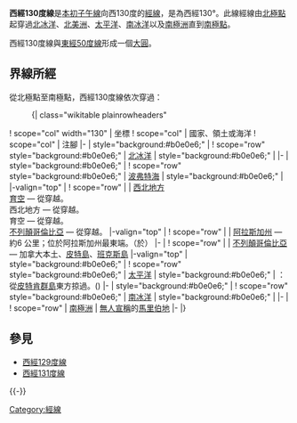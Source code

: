 
{{Location map-line|lon=-130}}
{{kml}}
'''西經130度線'''是[[本初子午線|本初子午線]]向西130度的[[經線|經線]]，是為西經130°。此線經線由[[北極點|北極點]]起穿過[[北冰洋|北冰洋]]、[[北美洲|北美洲]]、[[太平洋|太平洋]]、[[南冰洋|南冰洋]]以及[[南極洲|南極洲]]直到[[南極點|南極點]]。

西經130度線與[[東經50度線|東經50度線]]形成一個[[大圓|大圓]]。

==界線所經==
從北極點至南極點，西經130度線依次穿過：

:{| class="wikitable plainrowheaders"
! scope="col" width="130" | 坐標
! scope="col" | 國家、領土或海洋
! scope="col" | 注腳
|-
| style="background:#b0e0e6;" | {{Coord|90|0|N|130|0|W|type:waterbody|name=Arctic Ocean}}
! scope="row" style="background:#b0e0e6;" | [[北冰洋|北冰洋]]
| style="background:#b0e0e6;" |
|-
| style="background:#b0e0e6;" | {{Coord|75|17|N|130|0|W|type:waterbody|name=Beaufort Sea}}
! scope="row" style="background:#b0e0e6;" | [[波弗特海|波弗特海]]
| style="background:#b0e0e6;" |
|-valign="top"
| {{Coord|70|4|N|130|0|W|type:country|name=Canada}}
! scope="row" | {{CAN}}
| [[西北地方_(加拿大)|西北地方]]<br/> [[育空|育空]] — 從{{Coord|63|36|N|130|0|W|type:adm1st|name=Yukon}}穿越。<br/> 西北地方 — 從{{Coord|63|21|N|130|0|W|type:adm1st|name=Northwest Territories}}穿越。<br/> 育空 — 從{{Coord|63|12|N|130|0|W|type:adm1st|name=Yukon}}穿越。<br/> [[不列顛哥倫比亞|不列顛哥倫比亞]] — 從{{Coord|60|0|N|130|0|W|type:adm1st|name=British Columbia}}穿越。
|-valign="top"
| {{Coord|55|19|N|130|0|W|type:country|name=United States}}
! scope="row" | {{USA}}
| [[阿拉斯加州|阿拉斯加州]] — 約6 公里；位於阿拉斯加州最東端。（於{{le|雾峡湾国家公园|Misty Fjords National Monument}}）
|-
| {{Coord|55|16|N|130|0|W|type:country|name=Canada}}
! scope="row" | {{CAN}}
| [[不列顛哥倫比亞|不列顛哥倫比亞]] — 加拿大本土、[[皮特島_(加拿大)|皮特島]]、[[班克斯島_(卑斯省)|班克斯島]]
|-valign="top"
| style="background:#b0e0e6;" | {{Coord|53|12|N|130|0|W|type:waterbody|name=Pacific Ocean}}
! scope="row" style="background:#b0e0e6;" | [[太平洋|太平洋]]
| style="background:#b0e0e6;" | {{PCN}}：從[[皮特肯群島|皮特肯群島]]東方掠過。({{Coord|25|4|S|130|5|W|type:isle|name=Pitcairn Island}})
|-
| style="background:#b0e0e6;" | {{Coord|60|0|S|130|0|W|type:waterbody|name=Southern Ocean}}
! scope="row" style="background:#b0e0e6;" | [[南冰洋|南冰洋]]
| style="background:#b0e0e6;" |
|-
| {{Coord|74|19|S|130|0|W|type:country|name=Antarctica}}
! scope="row" | [[南極洲|南極洲]]
|  [[無主土地|無人宣稱]]的[[馬里伯地|馬里伯地]]
|-
|}

==參見==
*[[西經129度線|西經129度線]]
*[[西經131度線|西經131度線]]
{{-}}
{{geographical coordinates|state=collapsed}}

[[Category:經線|Category:經線]]